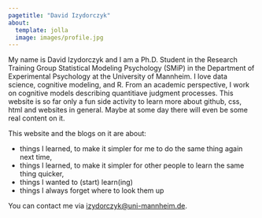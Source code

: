 ```yaml
---
pagetitle: "David Izydorczyk"
about:
  template: jolla
  image: images/profile.jpg
---
```


My name is David Izydorczyk and I am a Ph.D. Student in the Research Training Group Statistical Modeling Psychology (SMiP) in the Department of Experimental Psychology at the University of Mannheim. I love data science, cognitive modeling, and R. From an academic perspective, I work on cognitive models describing quantitiave judgment processes. This website is so far only a fun side activity to learn more about github, css, html and websites in general. Maybe at some day there will even be some real content on it. 


This website and the blogs on it are about: 

- things I learned, to make it simpler for me to do the same thing again next time, 
- things I learned, to make it simpler for other people to learn the same thing quicker,
- things I wanted to (start) learn(ing)
- things I always forget where to look them up 


You can contact me via [izydorczyk@uni-mannheim.de](izydorczyk@uni-mannheim.de).
